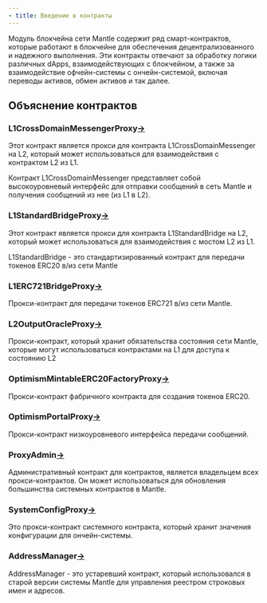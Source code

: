 ```yaml
---
- title: Введение в контракты
---
```


Модуль блокчейна сети Mantle содержит ряд смарт-контрактов, которые работают в блокчейне для обеспечения децентрализованного и надежного выполнения. Эти контракты отвечают за обработку логики различных dApps, взаимодействующих с блокчейном, а также за взаимодействие офчейн-системы с ончейн-системой, включая переводы активов, обмен активов и так далее.

## Объяснение контрактов

### L1CrossDomainMessengerProxy[→](https://docs-v2.mantle.xyz/intro/system-components/on-chain-system#l1crossdomainmessengerproxy)

Этот контракт является прокси для контракта L1CrossDomainMessenger на L2, который может использоваться для взаимодействия с контрактом L2 из L1.

Контракт L1CrossDomainMessenger представляет собой высокоуровневый интерфейс для отправки сообщений в сеть Mantle и получения сообщений из нее (из L1 в L2).

### L1StandardBridgeProxy[→](https://docs-v2.mantle.xyz/intro/system-components/on-chain-system#l1standardbridgeproxy)

Этот контракт является прокси для контракта L1StandardBridge на L2, который может использоваться для взаимодействия с мостом L2 из L1.

L1StandardBridge - это стандартизированный контракт для передачи токенов ERC20 в/из сети Mantle

### L1ERC721BridgeProxy[→](https://docs-v2.mantle.xyz/intro/system-components/on-chain-system#l1erc721bridgeproxy)

Прокси-контракт для передачи токенов ERC721 в/из сети Mantle.

### L2OutputOracleProxy[→](https://docs-v2.mantle.xyz/intro/system-components/on-chain-system#l2outputoracleproxy)

Прокси-контракт, который хранит обязательства состояния сети Mantle, которые могут использоваться контрактами на L1 для доступа к состоянию L2

### OptimismMintableERC20FactoryProxy[→](https://docs-v2.mantle.xyz/intro/system-components/on-chain-system#optimismmintableerc20factoryproxy)

Прокси-контракт фабричного контракта для создания токенов ERC20.

### OptimismPortalProxy[→](https://docs-v2.mantle.xyz/intro/system-components/on-chain-system#optimismportalproxy)

Прокси-контракт низкоуровневого интерфейса передачи сообщений.

### ProxyAdmin[→](https://docs-v2.mantle.xyz/intro/system-components/on-chain-system#proxyadmin)

Административный контракт для контрактов, является владельцем всех прокси-контрактов. Он может использоваться для обновления большинства системных контрактов в Mantle.

### SystemConfigProxy[→](https://docs-v2.mantle.xyz/intro/system-components/on-chain-system#systemconfigproxy)

Это прокси-контракт системного контракта, который хранит значения конфигурации для ончейн-системы.

### AddressManager[→](https://docs-v2.mantle.xyz/intro/system-components/on-chain-system#addressmanager)

AddressManager - это устаревший контракт, который использовался в старой версии системы Mantle для управления реестром строковых имен и адресов.
